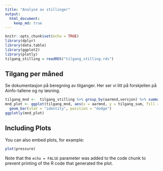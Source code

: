 ```yaml
---
title: "Analyse av stillinger"
output: 
  html_document:
    keep_md: true
---
```


```r
knitr::opts_chunk$set(echo = TRUE)
library(dplyr)
library(data.table)
library(ggplot2)
library(plotly)
tilgang_stilling = readRDS("tilgang_stilling.rds")
```

## Tilgang per måned

Se dokumentasjon på beregning av tilganger. Her ser vi litt på forskjellen på Ainfo-tallene og ny løsning.

```r
tilgang_mnd <-  tilgang_stilling %>% group_by(aarmnd,versjon) %>% summarise(tilgang_sum = sum(tilgang)) %>% setDT()
mnd_plot <- ggplot(tilgang_mnd, aes(x = aarmnd, y = tilgang_sum, fill = versjon)) + 
  geom_bar(stat = "identity", position = "dodge")
ggplotly(mnd_plot)

```

## Including Plots

You can also embed plots, for example:

```r
plot(pressure)
```

Note that the `echo = FALSE` parameter was added to the code chunk to prevent printing of the R code that generated the plot.
